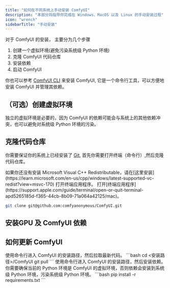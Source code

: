 ```yaml
---
title: "如何在不同系统上手动安装 ComfyUI"
description: "本部分将指导你完成在 Windows、MacOS 以及 Linux 的手动安装过程"
icon: "wrench"
sidebarTitle: "手动安装"
---
```



对于 ComfyUI 的安装， 主要分为几个步骤
1. 创建一个虚拟环境(避免污染系统级 Python 环境)
2. 克隆 ComfyUI 代码仓库
3. 安装依赖
4. 启动 ComfyUI

你也可以参考 [ComfyUI CLI](zh-CN/comfy-cli/getting-started) 来安装 ComfyUI, 它是一个命令行工具，可以方便地安装 ComfyUI 并管理其依赖。

## （可选）创建虚拟环境

<Tip>
独立的虚拟环境是必要的，因为 ComfyUI 的依赖可能会与系统上的其他依赖冲突，也可以避免对系统级 Python 环境的污染。
</Tip>
<Conda />

## 克隆代码仓库

你需要保证你的系统上已经安装了 [Git](https://git-scm.com/downloads), 首先你需要打开终端（命令行）,然后克隆代码仓库。

<Tabs>
<Tab title="Windows">
<Warning>如果你还没有安装 Microsoft Visual C++ Redistributable，请在[这里安装](https://learn.microsoft.com/en-us/cpp/windows/latest-supported-vc-redist?view=msvc-170)</Warning>
</Tab>
<Tab title="Linux">
打开终端应用程序。
</Tab>
<Tab title="MacOS">
打开[终端应用程序](https://support.apple.com/guide/terminal/open-or-quit-terminal-apd5265185d-f365-44cb-8b09-71a064a42125/mac)。
</Tab>
</Tabs>

```bash
git clone git@github.com:comfyanonymous/ComfyUI.git
```


## 安装GPU 及 ComfyUI 依赖
<Steps>
    <Step title="安装 GPU 依赖">
   <InstallGpuDependencies />
    </Step>
    <Step title="安装 ComfyUI 依赖">
    <PipInstall />
    </Step>
    <Step title="启动 ComfyUI">
    <RunComfy />
    </Step>
</Steps>

## 如何更新 ComfyUI

<Steps>
    <Step title="拉取最新代码">
    使用命令行进入 ComfyUI 的安装路径，然后拉取最新代码。
    ```bash
    cd <安装路径>/ComfyUI
    git pull
    ```
    </Step>
    <Step title="安装依赖">
    使用命令行进入 ComfyUI 的安装路径，然后安装依赖。
    <Warning>
    你需要确保当前的 Python 环境是 ComfyUI 的虚拟环境，否则依赖会安装到系统级 Python 环境，污染系统级 Python 环境。
    </Warning>
    ```bash
        pip install -r requirements.txt
    ```
    </Step>
</Steps>

<AddExternalModels/>